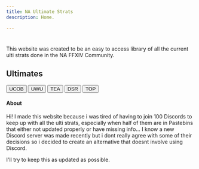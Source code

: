 ```yaml
---
title: NA Ultimate Strats
description: Home.

---
```

<h1></h1>
This website was created to be an easy to access library of all the current ulti strats done in the NA FFXIV Community.

<h2>Ultimates</h2>
<div class="multi-button">
    <div>
        <button onclick="location.href='/guides/ucob'">UCOB</button>
        <button onclick="location.href='/guides/uwu'">UWU</button>
        <button onclick="location.href='/guides/tea'">TEA</button>
        <button onclick="location.href='/guides/dsr'">DSR</button>
        <button onclick="location.href='/guides/top'">TOP</button>
    </div>
</div>


<h4>About</h4>
<p>
Hi! I made this website because i was tired of having to join 100 Discords to keep up with all the ulti strats, especially when half of them are in Pastebins that either not updated properly or have missing info...
I know a new Discord server was made recently but i dont really agree with some of their decisions so i decided to create an alternative that doesnt involve using Discord.

I'll try to keep this as updated as possible.
</p>
